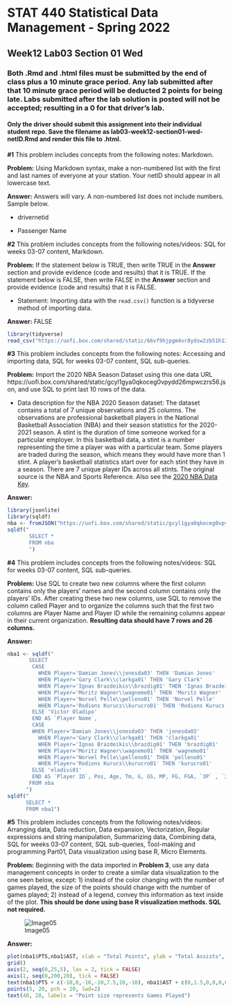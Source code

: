 # STAT 440 Statistical Data Management - Spring 2022
## Week12 Lab03 Section 01 Wed
### Both .Rmd and .html files must be submitted by the end of class plus a 10 minute grace period. Any lab submitted after that 10 minute grace period will be deducted 2 points for being late. Labs submitted after the lab solution is posted will not be accepted; resulting in a 0 for that driver's lab.
#### Only the driver should submit this assignment into their individual student repo. Save the filename as lab03-week12-section01-wed-netID.Rmd and render this file to .html. 


**#1** This problem includes concepts from the following notes: Markdown. 

**Problem:** Using Markdown syntax, make a non-numbered list with the first and last names of everyone at your station. Your netID should appear in all lowercase text.

**Answer:** Answers will vary. A non-numbered list does not include numbers. Sample below.

- drivernetid

- Passenger Name

**#2** This problem includes concepts from the following notes/videos: SQL for weeks 03-07 content, Markdown. 

**Problem:** If the statement below is TRUE, then write TRUE in the **Answer** section and provide evidence (code and results) that it is TRUE. If the statement below is FALSE, then write FALSE in the **Answer** section and provide evidence (code and results) that it is FALSE.

- Statement: Importing data with the `read.csv()` function is a tidyverse method of importing data. 

**Answer:** FALSE

```{r prob2}
library(tidyverse)
read_csv("https://uofi.box.com/shared/static/66vf9hjpgm4vr8ydsw2zb51h13c4u0re.csv")
```

**#3** This problem includes concepts from the following notes: Accessing and importing data, SQL for weeks 03-07 content, SQL sub-queries.

**Problem:** Import the 2020 NBA Season Dataset using this one data URL https://uofi.box.com/shared/static/gcyl1gya0qkoceg0vpydd26mpwczrs56.json, and use SQL to print last 10 rows of the data.

- Data description for the NBA 2020 Season dataset: The dataset contains a total of 7 unique observations and 25 columns. The observations are professional basketball players in the National Basketball Association (NBA) and their season statistics for the 2020-2021 season. A stint is the duration of time someone worked for a particular employer. In this basketball data, a stint is a number representing the time a player was with a particular team. Some players are traded during the season, which means they would have more than 1 stint. A player's basketball statistics start over for each stint they have in a season. There are 7 unique player IDs across all stints. The original source is the NBA and Sports Reference. Also see the [2020 NBA Data Key](https://uofi.box.com/shared/static/oe2bbjn0xyhs9azbxaz00ab5ua6nbr9r.pdf).

**Answer:**

```{r prob3}
library(jsonlite)
library(sqldf)
nba <- fromJSON("https://uofi.box.com/shared/static/gcyl1gya0qkoceg0vpydd26mpwczrs56.json")
sqldf("
       SELECT *
       FROM nba
       ")
```

**#4** This problem includes concepts from the following notes/videos: SQL for weeks 03-07 content, SQL sub-queries.

**Problem:** Use SQL to create two new columns where the first column contains only the players' names and the second column contains only the players' IDs. After creating these two new columns, use SQL to remove the column called Player and to organize the columns such that the first two columns are Player Name and Player ID while the remaining columns appear in their current organization. **Resulting data should have 7 rows and 26 columns.**

**Answer:**

```{r prob4}
nba1 <- sqldf("
       SELECT
        CASE 
          WHEN Player='Damian Jones\\jonesda03' THEN 'Damian Jones'
          WHEN Player='Gary Clark\\clarkga01' THEN 'Gary Clark'
          WHEN Player='Ignas Brazdeikis\\brazdig01' THEN 'Ignas Brazdeikis'
          WHEN Player='Moritz Wagner\\wagnemo01' THEN 'Moritz Wagner'
          WHEN Player='Norvel Pelle\\pelleno01' THEN 'Norvel Pelle'
          WHEN Player='Rodions Kurucs\\kurucro01' THEN 'Rodions Kurucs'
        ELSE 'Victor Oladipo'
        END AS `Player Name`,
        CASE 
        WHEN Player='Damian Jones\\jonesda03' THEN 'jonesda03'
          WHEN Player='Gary Clark\\clarkga01' THEN 'clarkga01'
          WHEN Player='Ignas Brazdeikis\\brazdig01' THEN 'brazdig01'
          WHEN Player='Moritz Wagner\\wagnemo01' THEN 'wagnemo01'
          WHEN Player='Norvel Pelle\\pelleno01' THEN 'pelleno01'
          WHEN Player='Rodions Kurucs\\kurucro01' THEN 'kurucro01'
        ELSE 'oladivi01'
        END AS `Player ID`, Pos, Age, Tm, G, GS, MP, FG, FGA, `3P` , `3PA`, `2P`, `2PA`, FT, FTA, ORB, DRB, TRB,AST, STL, BLK, TOV, PF, PTS, stint
       FROM nba
      ")
sqldf("
      SELECT *
      FROM nba1")
```

**#5** This problem includes concepts from the following notes/videos: Arranging data, Data reduction, Data expansion, Vectorization, Regular expressions and string manipulation, Summarizing data, Combining data, SQL for weeks 03-07 content, SQL sub-queries, Tool-making and programming Part01, Data visualization using base R, Micro Elements.

**Problem:** Beginning with the data imported in **Problem 3**, use any data management concepts in order to create a similar data visualization to the one seen below, except: 1) instead of the color changing with the number of games played, the size of the points should change with the number of games played; 2) instead of a legend, convey this information as text inside of the plot. **This should be done using base R visualization methods. SQL not required.**

![Image05](https://uofi.box.com/shared/static/brjz1vwzhll4zbqk7u3e2wangh3t3jjz.png)

**Answer:**

```{r prob5}
plot(nba1$PTS,nba1$AST, xlab = "Total Points", ylab = "Total Assists", main = "Players by Points and Assists", lwd = nba1$G, pch = 20, frame.plot = FALSE, axes = FALSE)
grid()
axis(2, seq(0,25,5), las = 2, tick = FALSE)
axis(1, seq(0,200,20), tick = FALSE)
text(nba1$PTS + c(-10,0,-10,-10,7.5,10,-10), nba1$AST + c(0,1.5,0,0,0,0,0),labels = paste0(nba1$`Player Name`, "\n", nba1$Tm), cex = 0.5)
points(5, 20, pch = 20, lwd=2)
text(40, 20, labels = "Point size represents Games Played")
```
